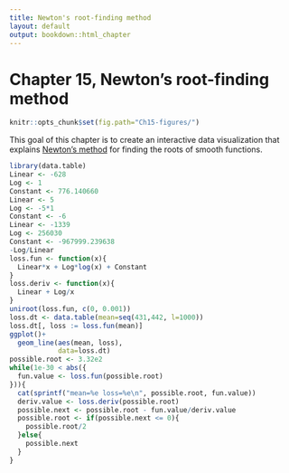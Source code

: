```yaml
---
title: Newton's root-finding method
layout: default
output: bookdown::html_chapter
---
```


# Chapter 15, Newton's root-finding method

```r
knitr::opts_chunk$set(fig.path="Ch15-figures/")
```

This goal of this chapter is to create an interactive data
visualization that explains 
[Newton's method](https://en.wikipedia.org/wiki/Newton%27s_method)
for finding the roots of smooth functions.

```r
library(data.table)
Linear <- -628
Log <- 1
Constant <- 776.140660
Linear <- 5
Log <- -5*1
Constant <- -6
Linear <- -1339
Log <- 256030
Constant <- -967999.239638
-Log/Linear
loss.fun <- function(x){
  Linear*x + Log*log(x) + Constant
}
loss.deriv <- function(x){
  Linear + Log/x
}
uniroot(loss.fun, c(0, 0.001))
loss.dt <- data.table(mean=seq(431,442, l=1000))
loss.dt[, loss := loss.fun(mean)]
ggplot()+
  geom_line(aes(mean, loss),
            data=loss.dt)
possible.root <- 3.32e2
while(1e-30 < abs({
  fun.value <- loss.fun(possible.root)
})){
  cat(sprintf("mean=%e loss=%e\n", possible.root, fun.value))
  deriv.value <- loss.deriv(possible.root)
  possible.next <- possible.root - fun.value/deriv.value
  possible.root <- if(possible.next <= 0){
    possible.root/2
  }else{
    possible.next
  }
}
```

